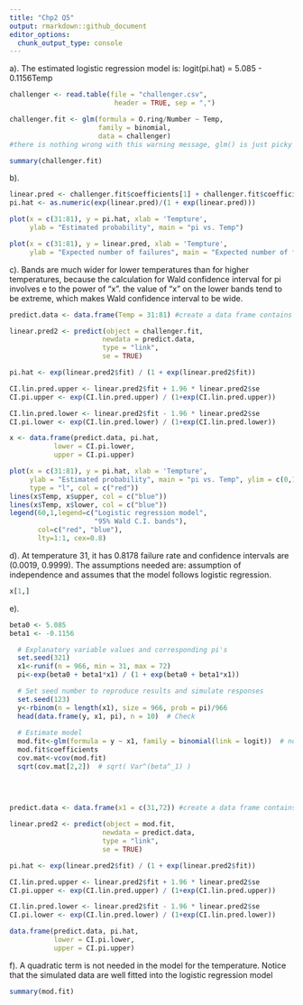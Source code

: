 ```yaml
---
title: "Chp2 Q5"
output: rmarkdown::github_document
editor_options: 
  chunk_output_type: console
---
```

a). The estimated logistic regression model is: logit(pi.hat) = 5.085 - 0.1156Temp
```r
challenger <- read.table(file = "challenger.csv", 
                          header = TRUE, sep = ",")

challenger.fit <- glm(formula = O.ring/Number ~ Temp, 
                      family = binomial, 
                      data = challenger) 
#there is nothing wrong with this warning message, glm() is just picky when it comes to specifying binomial models

summary(challenger.fit)
```

b).
```r
linear.pred <- challenger.fit$coefficients[1] + challenger.fit$coefficients[2] * 31:81
pi.hat <- as.numeric(exp(linear.pred)/(1 + exp(linear.pred)))

plot(x = c(31:81), y = pi.hat, xlab = 'Tempture', 
     ylab = "Estimated probability", main = "pi vs. Temp")
```

```r
plot(x = c(31:81), y = linear.pred, xlab = 'Tempture', 
     ylab = "Expected number of failures", main = "Expected number of failures vs. Temp")
```

c). Bands are much wider for lower temperatures than for higher temperatures, because the calculation for Wald confidence interval for pi involves e to the power of "x". the value of "x" on the lower bands tend to be extreme, which makes Wald confidence interval to be wide.
```r
predict.data <- data.frame(Temp = 31:81) #create a data frame contains desired temperatures. 

linear.pred2 <- predict(object = challenger.fit,
                       newdata = predict.data,
                       type = "link",
                       se = TRUE)

pi.hat <- exp(linear.pred2$fit) / (1 + exp(linear.pred2$fit))

CI.lin.pred.upper <- linear.pred2$fit + 1.96 * linear.pred2$se
CI.pi.upper <- exp(CI.lin.pred.upper) / (1+exp(CI.lin.pred.upper))

CI.lin.pred.lower <- linear.pred2$fit - 1.96 * linear.pred2$se
CI.pi.lower <- exp(CI.lin.pred.lower) / (1+exp(CI.lin.pred.lower))

x <- data.frame(predict.data, pi.hat, 
           lower = CI.pi.lower, 
           upper = CI.pi.upper)

plot(x = c(31:81), y = pi.hat, xlab = 'Tempture', 
     ylab = "Estimated probability", main = "pi vs. Temp", ylim = c(0,1),
     type = "l", col = c("red"))
lines(x$Temp, x$upper, col = c("blue"))
lines(x$Temp, x$lower, col = c("blue"))
legend(60,1,legend=c("Logistic regression model",
                     "95% Wald C.I. bands"), 
       col=c("red", "blue"), 
       lty=1:1, cex=0.8)
```

d). At temperature 31, it has 0.8178 failure rate and confidence intervals are (0.0019, 0.9999). The assumptions needed are: assumption of independence and assumes that the model follows logistic regression. 
```r
x[1,]
```

e).
```r
beta0 <- 5.085
beta1 <- -0.1156

  # Explanatory variable values and corresponding pi's
  set.seed(321)
  x1<-runif(n = 966, min = 31, max = 72)
  pi<-exp(beta0 + beta1*x1) / (1 + exp(beta0 + beta1*x1))

  # Set seed number to reproduce results and simulate responses
  set.seed(123)
  y<-rbinom(n = length(x1), size = 966, prob = pi)/966
  head(data.frame(y, x1, pi), n = 10)  # Check
  
  # Estimate model
  mod.fit<-glm(formula = y ~ x1, family = binomial(link = logit))  # no data argument needed
  mod.fit$coefficients
  cov.mat<-vcov(mod.fit)
  sqrt(cov.mat[2,2])  # sqrt( Var^(beta^_1) )
 

  
  
predict.data <- data.frame(x1 = c(31,72)) #create a data frame contains desired temperatures. 

linear.pred2 <- predict(object = mod.fit,
                       newdata = predict.data,
                       type = "link",
                       se = TRUE)

pi.hat <- exp(linear.pred2$fit) / (1 + exp(linear.pred2$fit))

CI.lin.pred.upper <- linear.pred2$fit + 1.96 * linear.pred2$se
CI.pi.upper <- exp(CI.lin.pred.upper) / (1+exp(CI.lin.pred.upper))

CI.lin.pred.lower <- linear.pred2$fit - 1.96 * linear.pred2$se
CI.pi.lower <- exp(CI.lin.pred.lower) / (1+exp(CI.lin.pred.lower))

data.frame(predict.data, pi.hat, 
           lower = CI.pi.lower, 
           upper = CI.pi.upper)
```

f). A quadratic term is not needed in the model for the temperature. Notice that the simulated data are well fitted into the logistic regression model
```r
summary(mod.fit)
```


